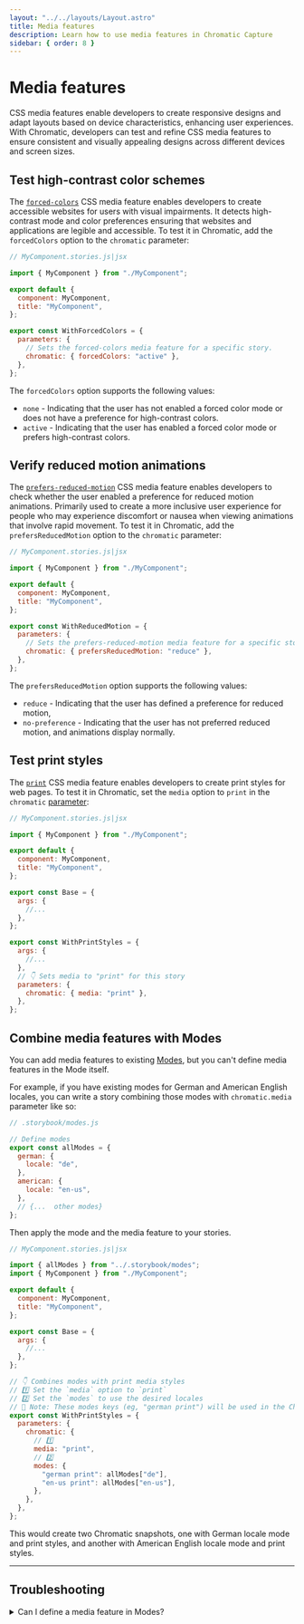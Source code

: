 ```yaml
---
layout: "../../layouts/Layout.astro"
title: Media features
description: Learn how to use media features in Chromatic Capture
sidebar: { order: 8 }
---
```



# Media features

CSS media features enable developers to create responsive designs and adapt layouts based on device characteristics, enhancing user experiences. With Chromatic, developers can test and refine CSS media features to ensure consistent and visually appealing designs across different devices and screen sizes.

## Test high-contrast color schemes

The [`forced-colors`](https://developer.mozilla.org/en-US/docs/Web/CSS/@media/forced-colors) CSS media feature enables developers to create accessible websites for users with visual impairments. It detects high-contrast mode and color preferences ensuring that websites and applications are legible and accessible. To test it in Chromatic, add the `forcedColors` option to the `chromatic` parameter:

<ParamsCallout name="forcedColors" />

```js
// MyComponent.stories.js|jsx

import { MyComponent } from "./MyComponent";

export default {
  component: MyComponent,
  title: "MyComponent",
};

export const WithForcedColors = {
  parameters: {
    // Sets the forced-colors media feature for a specific story.
    chromatic: { forcedColors: "active" },
  },
};
```

The `forcedColors` option supports the following values:

- `none` - Indicating that the user has not enabled a forced color mode or does not have a preference for high-contrast colors.
- `active` - Indicating that the user has enabled a forced color mode or prefers high-contrast colors.

## Verify reduced motion animations

The [`prefers-reduced-motion`](https://developer.mozilla.org/en-US/docs/Web/CSS/@media/prefers-reduced-motion) CSS media feature enables developers to check whether the user enabled a preference for reduced motion animations. Primarily used to create a more inclusive user experience for people who may experience discomfort or nausea when viewing animations that involve rapid movement. To test it in Chromatic, add the `prefersReducedMotion` option to the `chromatic` parameter:

<ParamsCallout name="prefersReducedMotion" />

```js
// MyComponent.stories.js|jsx

import { MyComponent } from "./MyComponent";

export default {
  component: MyComponent,
  title: "MyComponent",
};

export const WithReducedMotion = {
  parameters: {
    // Sets the prefers-reduced-motion media feature for a specific story.
    chromatic: { prefersReducedMotion: "reduce" },
  },
};
```

The `prefersReducedMotion` option supports the following values:

- `reduce` - Indicating that the user has defined a preference for reduced motion,
- `no-preference` - Indicating that the user has not preferred reduced motion, and animations display normally.

## Test print styles

The [`print`](https://developer.mozilla.org/en-US/docs/Web/CSS/@media/print) CSS media feature enables developers to create print styles for web pages. To test it in Chromatic, set the `media` option to `print` in the `chromatic` [parameter](https://storybook.js.org/docs/writing-stories/parameters):

<ParamsCallout name="media" />

```js
// MyComponent.stories.js|jsx

import { MyComponent } from "./MyComponent";

export default {
  component: MyComponent,
  title: "MyComponent",
};

export const Base = {
  args: {
    //...
  },
};

export const WithPrintStyles = {
  args: {
    //...
  },
  // 👇 Sets media to "print" for this story
  parameters: {
    chromatic: { media: "print" },
  },
};
```

## Combine media features with Modes

You can add media features to existing [Modes](/docs/modes), but you can't define media features in the Mode itself.

For example, if you have existing modes for German and American English locales, you can write a story combining those modes with `chromatic.media` parameter like so:

```js
// .storybook/modes.js

// Define modes
export const allModes = {
  german: {
    locale: "de",
  },
  american: {
    locale: "en-us",
  },
  // {...  other modes}
};
```

Then apply the mode and the media feature to your stories.

```js
// MyComponent.stories.js|jsx

import { allModes } from "../.storybook/modes";
import { MyComponent } from "./MyComponent";

export default {
  component: MyComponent,
  title: "MyComponent",
};

export const Base = {
  args: {
    //...
  },
};

// 👇 Combines modes with print media styles
// 1️⃣ Set the `media` option to `print`
// 2️⃣ Set the `modes` to use the desired locales
// 👀 Note: These modes keys (eg, "german print") will be used in the Chromatic UI
export const WithPrintStyles = {
  parameters: {
    chromatic: {
      // 1️⃣
      media: "print",
      // 2️⃣
      modes: {
        "german print": allModes["de"],
        "en-us print": allModes["en-us"],
      },
    },
  },
};
```

This would create two Chromatic snapshots, one with German locale mode and print styles, and another with American English locale mode and print styles.

---

## Troubleshooting

<details>
<summary>Can I define a media feature in Modes?</summary>

No, setting media features in [Modes](/docs/modes/) is not supported.

```js
// .storybook/modes.js

export const allModes = {
  // 🚨 THESE WILL NOT WORK 🚨
  mode: {
    media: "print",
    forcedColors: "active",
    prefersReducedMotion: "reduce",
  },
  // {...  other modes}
};
```

</details>
